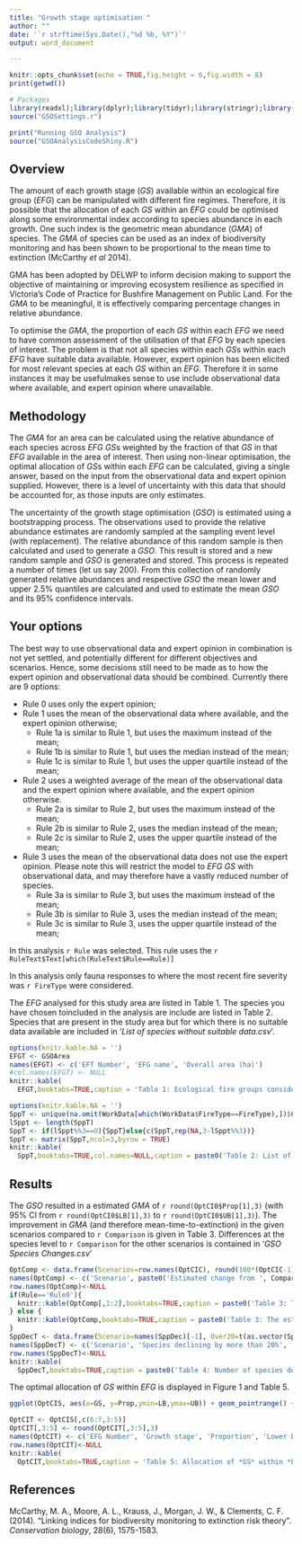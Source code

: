 ```yaml
---
title: "Growth stage optimisation "
author: "" 
date: '`r strftime(Sys.Date(),"%d %b, %Y")`'
output: word_document

---
```


```r
knitr::opts_chunk$set(echo = TRUE,fig.height = 6,fig.width = 8)
print(getwd())
```



```r
# Packages
library(readxl);library(dplyr);library(tidyr);library(stringr);library(nloptr);library(ggplot2);
source("GSOSettings.r")

print("Running GSO Analysis")
source("GSOAnalysisCodeShiny.R")
```

## Overview

The amount of each growth stage (*GS*) available within an ecological fire group (*EFG*) can be manipulated with different fire regimes. Therefore, it is possible that the allocation of each *GS* within an *EFG* could be optimised along some environmental index according to species abundance in each growth. One such index is the geometric mean abundance (*GMA*) of species. The *GMA* of species can be used as an index of biodiversity monitoring and has been shown to be proportional to the mean time to extinction (McCarthy *et al* 2014).

GMA has been adopted by DELWP to inform decision making to support the objective of maintaining or improving ecosystem resilience as specified in Victoria’s Code of Practice for Bushfire Management on Public Land. For the *GMA* to be meaningful, it is effectively comparing percentage changes in relative abundance.

To optimise the *GMA*, the proportion of each *GS* within each *EFG* we need to  have common assessment of the utilisation of that *EFG* by each species of interest. The problem is that not all species within each *GS*s within each *EFG* have suitable data available. However, expert opinion has been elicited for most relevant species at each *GS* within an *EFG*. Therefore it in some instances it may be usefulmakes sense to use include observational data where available, and expert opinion where unavailable.

## Methodology

The *GMA* for an area can be calculated using the relative abundance of each species across *EFG* *GS*s weighted by the fraction of that *GS* in that *EFG* available in the area of interest. Then using non-linear optimisation, the optimal allocation of *GS*s within each *EFG* can be calculated, giving a single answer, based on the input from the observational data and expert opinion supplied. However, there is a level of uncertainty with this data that should be accounted for, as those inputs are only estimates.

The uncertainty of the growth stage optimisation (*GSO*) is estimated using a bootstrapping process. The observations used to provide the relative abundance estimates are randomly sampled at the sampling event level (with replacement). The relative abundance of this random sample is then calculated and used to generate a *GSO*. This result is stored and a new random sample and *GSO* is generated and stored. This process is repeated a number of times (let us say 200). From this collection of randomly generated relative abundances and respective *GSO* the mean lower and upper 2.5% quantiles are calculated and used to estimate the mean *GSO* and its 95% confidence intervals.

## Your options

The best way to use observational data and expert opinion in combination is not yet settled, and potentially different for different objectives and scenarios. Hence, some decisions still need to be made as to how the expert opinion and observational data should be combined. Currently there are 9 options:

* Rule 0 uses only the expert opinion;
* Rule 1 uses the mean of the observational data where available, and the expert opinion otherwise;
    + Rule 1a is similar to Rule 1, but uses the maximum instead of the mean;
    + Rule 1b is similar to Rule 1, but  uses the median instead of the mean;
    + Rule 1c is similar to Rule 1, but  uses the upper quartile instead of the mean;
* Rule 2 uses a weighted average of the mean of the observational data and the expert opinion where available, and the expert opinion otherwise.
    + Rule 2a is similar to Rule 2, but uses the maximum instead of the mean;
    + Rule 2b is similar to Rule 2,  uses the median instead of the mean;
    + Rule 2c is similar to Rule 2,  uses the upper quartile instead of the mean;
* Rule 3 uses the mean of the observational data does not use the expert opinion. Please note this will restrict the model to *EFG* *GS* with observational data, and may therefore have a vastly reduced number of species.
    + Rule 3a is similar to Rule 3, but uses the maximum instead of the mean;
    + Rule 3b is similar to Rule 3,  uses the median instead of the mean;
    + Rule 3c is similar to Rule 3,  uses the upper quartile instead of the mean;

In this analysis `r Rule` was selected. This rule uses the `r RuleText$Text[which(RuleText$Rule==Rule)]`

In this analysis only fauna responses to where the most recent fire severity was `r FireType` were considered.

The *EFG* analysed for this study area are listed in Table 1. The species you have chosen toincluded in the analysis are include are listed in Table 2. Species that are present in the study area but for which there is no suitable data available are included in '*List of species without suitable data.csv*'.

```r
options(knitr.kable.NA = '')
EFGT <- GSOArea
names(EFGT) <- c('EFT Number', 'EFG name', 'Overall area (ha)')
#col.names(EFGT) <- NULL
knitr::kable(
  EFGT,booktabs=TRUE,caption = 'Table 1: Ecological fire groups considered within the area of interest.')
```


```r
options(knitr.kable.NA = '')
SppT <- unique(na.omit(WorkData[which(WorkData$FireType==FireType),])$COMMON_NAME)
lSppt <- length(SppT)
SppT <- if(lSppt%%3==0){SppT}else{c(SppT,rep(NA,3-lSppt%%3))}
SppT <- matrix(SppT,ncol=3,byrow = TRUE)
knitr::kable(
  SppT,booktabs=TRUE,col.names=NULL,caption = paste0('Table 2: List of the ', lSppt, ' species considered within the area of interest.'),longtable = TRUE)
```

<!-- # ```{r SppTableNoDat,echo=FALSE} -->
<!-- # options(knitr.kable.NA = '') -->
<!-- # SppNTB <- unique(na.omit(NoData$COMMON_NAME[which(NoData$DIVNAME=='Birds')])) -->
<!-- # if(length(SppNTB)==0){SppNTB<-'None'} -->
<!-- # SppNTB <- if(length(SppNTB)%%3==0){SppNTB}else{c(SppNTB,rep(NA,3-length(SppNTB)%%3))} -->
<!-- # SppNTB <- matrix(SppNTB,ncol=3,byrow = TRUE) -->
<!-- # knitr::kable( -->
<!-- #   SppNTB,booktabs=TRUE,caption = 'Table 3: Bird species that are present in the study area but for which there is no suitable data available.',longtable = TRUE) -->
<!-- # SppNTC <- unique(na.omit(NoData$COMMON_NAME[which(NoData$DIVNAME=='Crustaceans')])) -->
<!-- # if(length(SppNTC)==0){SppNTC<-'None'} -->
<!-- # SppNTC <- if(length(SppNTC)%%3==0){SppNTC}else{c(SppNTC,rep(NA,3-length(SppNTC)%%3))} -->
<!-- # SppNTC <- matrix(SppNTC,ncol=3,byrow = TRUE) -->
<!-- # knitr::kable( -->
<!-- #   SppNTC,booktabs=TRUE,caption = 'Table 4: Crustacean species that are present in the study area but for which there is no suitable data available.',longtable = TRUE) -->
<!-- # SppNTFi <- unique(na.omit(NoData$COMMON_NAME[which(NoData$DIVNAME=='Fishes')])) -->
<!-- # if(length(SppNTFi)==0){SppNTFi<-'None'} -->
<!-- # SppNTFi <- if(length(SppNTFi)%%3==0){SppNTFi}else{c(SppNTFi,rep(NA,3-length(SppNTFi)%%3))} -->
<!-- # SppNTFi <- matrix(SppNTFi,ncol=3,byrow = TRUE) -->
<!-- # knitr::kable( -->
<!-- #   SppNTFi,booktabs=TRUE,caption = 'Table 5: Fish species that are present in the study area but for which there is no suitable data available.',longtable = TRUE) -->
<!-- # SppNTFr <- unique(na.omit(NoData$COMMON_NAME[which(NoData$DIVNAME=='Frogs')])) -->
<!-- # if(length(SppNTFr)==0){SppNTFr<-'None'} -->
<!-- # SppNTFr <- if(length(SppNTFr)%%3==0){SppNTFr}else{c(SppNTFr,rep(NA,3-length(SppNTFr)%%3))} -->
<!-- # SppNTFr <- matrix(SppNTFr,ncol=3,byrow = TRUE) -->
<!-- # knitr::kable( -->
<!-- #   SppNTFr,booktabs=TRUE,caption = 'Table 6: Frog species that are present in the study area but for which there is no suitable data available.',longtable = TRUE) -->
<!-- # SppNTM <- unique(na.omit(NoData$COMMON_NAME[which(NoData$DIVNAME=='Mammals')])) -->
<!-- # if(length(SppNTM)==0){SppNTM<-'None'} -->
<!-- # SppNTM <- if(length(SppNTM)%%3==0){SppNTM}else{c(SppNTM,rep(NA,3-length(SppNTM)%%3))} -->
<!-- # SppNTM <- matrix(SppNTM,ncol=3,byrow = TRUE) -->
<!-- # knitr::kable( -->
<!-- #   SppNTM,booktabs=TRUE,caption = 'Table 7: Mammal species that are present in the study area but for which there is no suitable data available.',longtable = TRUE) -->
<!-- # SppNTR <- unique(na.omit(NoData$COMMON_NAME[which(NoData$DIVNAME=='Reptiles')])) -->
<!-- # if(length(SppNTR)==0){SppNTR<-'None'} -->
<!-- # SppNTR <- if(length(SppNTR)%%3==0){SppNTR}else{c(SppNTR,rep(NA,3-length(SppNTR)%%3))} -->
<!-- # SppNTR <- matrix(SppNTR,ncol=3,byrow = TRUE) -->
<!-- # knitr::kable( -->
<!-- #   SppNTR,booktabs=TRUE,caption = 'Table 8: Reptile species that are present in the study area but for which there is no suitable data available.',longtable = TRUE) -->
<!-- # ``` -->

## Results

The *GSO* resulted in a estimated *GMA* of `r round(OptCI0$Prop[1],3)` (with 95% CI from `r round(OptCI0$LB[1],3)` to `r round(OptCI0$UB[1],3)`). The improvement in *GMA* (and therefore mean-time-to-extinction) in the given scenarios compared to `r Comparison` is given in Table 3. Differences at the species level to `r Comparison` for the other scenarios is contained in '*GSO Species Changes.csv*'

```r
OptComp <- data.frame(Scenarios=row.names(OptCIC), round(100*(OptCIC-1),1)[,c(1,3,2)])[which(row.names(OptCIC)!=Comparison),]
names(OptComp) <- c('Scenario', paste0('Estimated change from ', Comparison), 'Lower bound', 'Upper bound')
row.names(OptComp)<-NULL
if(Rule=='Rule0'){
  knitr::kable(OptComp[,1:2],booktabs=TRUE,caption = paste0('Table 3: The estimated percentage change in *GMA* of species from the ', Comparison, ' *GS* within *EFG* in the area of interest.'),longtable = TRUE)
} else {
  knitr::kable(OptComp,booktabs=TRUE,caption = paste0('Table 3: The estimated percentage change in *GMA* of species from the ', Comparison, ' *GS* within *EFG* in the area of interest, with 95% confidence intervals.'),longtable = TRUE)
}
SppDecT <- data.frame(Scenario=names(SppDec)[-1], Over20=t(as.vector(SppDec[1,-1])), Over50=t(as.vector(SppDec[2,-1])), All=t(as.vector(SppDec[3,-1])))
names(SppDecT) <- c('Scenario', 'Species declining by more than 20%', 'Species declining by more than 50%', '100% decline (local extinction)')
row.names(SppDecT)<-NULL
knitr::kable(
  SppDecT,booktabs=TRUE,caption = paste0('Table 4: Number of species declining by 20%, 50% or 100% from the ', Comparison, ' for the other scenarios.'),longtable = TRUE)
```

The optimal allocation of *GS* within *EFG* is displayed in Figure 1 and Table 5.

```r
ggplot(OptCIS, aes(x=GS, y=Prop,ymin=LB,ymax=UB)) + geom_pointrange() + facet_wrap(~ EFG) + labs(x="Growth stage", y="Proportion of ecological fire group")

OptCIT <- OptCIS[,c(6:7,3:5)]
OptCIT[,3:5] <- round(OptCIT[,3:5],3)
names(OptCIT) <- c('EFG Number', 'Growth stage', 'Proportion', 'Lower Bound', 'Upper bound')
row.names(OptCIT)<-NULL
knitr::kable(
  OptCIT,booktabs=TRUE,caption = 'Table 5: Allocation of *GS* within *EFG* to optimise the *GMA* of species in the area of interest, with 95% condifence intervals.',longtable = TRUE)
```




## References

McCarthy, M. A., Moore, A. L., Krauss, J., Morgan, J. W., & Clements, C. F. (2014). "Linking indices for biodiversity monitoring to extinction risk theory". *Conservation biology*, 28(6), 1575-1583.
